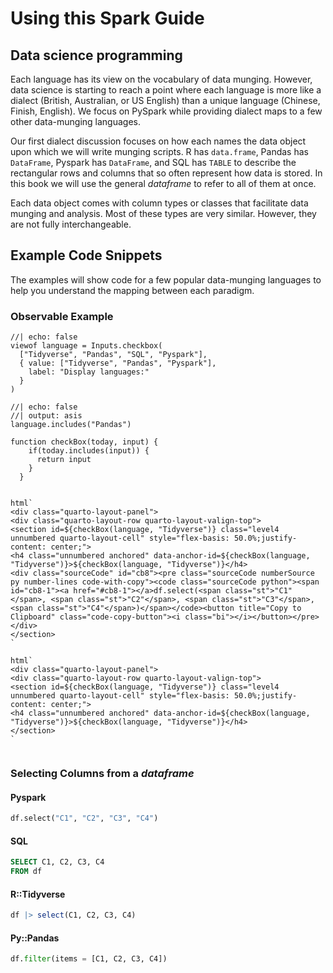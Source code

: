 # Using this Spark Guide

## Data science programming

Each language has its view on the vocabulary of data munging. However, data science is starting to reach a point where each language is more like a dialect (British, Australian, or US English) than a unique language (Chinese, Finish, English). We focus on PySpark while providing dialect maps to a few other data-munging languages.

Our first dialect discussion focuses on how each names the data object upon which we will write munging scripts. R has `data.frame`, Pandas has `DataFrame`, Pyspark has `DataFrame`, and SQL has `TABLE` to describe the rectangular rows and columns that so often represent how data is stored. In this book we will use the general *dataframe* to refer to all of them at once.

Each data object comes with column types or classes that facilitate data munging and analysis. Most of these types are very similar. However, they are not fully interchangeable.

## Example Code Snippets

The examples will show code for a few popular data-munging languages to help you understand the mapping between each paradigm.


### Observable Example

```ojs
//| echo: false
viewof language = Inputs.checkbox(
  ["Tidyverse", "Pandas", "SQL", "Pyspark"], 
  { value: ["Tidyverse", "Pandas", "Pyspark"], 
    label: "Display languages:"
  }
)
```


```ojs
//| echo: false
//| output: asis
language.includes("Pandas")

function checkBox(today, input) {
    if(today.includes(input)) {
      return input
    } 
  }


html`
<div class="quarto-layout-panel">
<div class="quarto-layout-row quarto-layout-valign-top">
<section id=${checkBox(language, "Tidyverse")} class="level4 unnumbered quarto-layout-cell" style="flex-basis: 50.0%;justify-content: center;">
<h4 class="unnumbered anchored" data-anchor-id=${checkBox(language, "Tidyverse")}>${checkBox(language, "Tidyverse")}</h4>
<div class="sourceCode" id="cb8"><pre class="sourceCode numberSource py number-lines code-with-copy"><code class="sourceCode python"><span id="cb8-1"><a href="#cb8-1"></a>df.select(<span class="st">"C1"</span>, <span class="st">"C2"</span>, <span class="st">"C3"</span>, <span class="st">"C4"</span>)</span></code><button title="Copy to Clipboard" class="code-copy-button"><i class="bi"></i></button></pre></div>
</section>
`

html`
<div class="quarto-layout-panel">
<div class="quarto-layout-row quarto-layout-valign-top">
<section id=${checkBox(language, "Tidyverse")} class="level4 unnumbered quarto-layout-cell" style="flex-basis: 50.0%;justify-content: center;">
<h4 class="unnumbered anchored" data-anchor-id=${checkBox(language, "Tidyverse")}>${checkBox(language, "Tidyverse")}</h4>
</section>
`


```


### Selecting Columns from a *dataframe*

::: {layout-ncol="2"}

#### Pyspark {.unnumbered}

```py
df.select("C1", "C2", "C3", "C4")
```

#### SQL {.unnumbered}

```sql
SELECT C1, C2, C3, C4
FROM df
```

#### R::Tidyverse {.unnumbered}

```r
df |> select(C1, C2, C3, C4)
```

#### Py::Pandas {.unnumbered}

```py
df.filter(items = [C1, C2, C3, C4])
```
:::